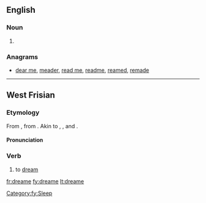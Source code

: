==English==

===Noun===
{{en-noun}}

# {{obsolete spelling of|dream}} 

===Anagrams===
* [[dear me#English|dear me]], [[meader#English|meader]], [[read me#English|read me]], [[readme#English|readme]], [[reamed#English|reamed]], [[remade#English|remade]]

----

==West Frisian==

===Etymology===
From {{etyl|ofs|fy}}, from {{proto|Germanic|draumijanan|lang=fy}}. Akin to {{etyl|en|-}} {{term|dream|lang=en}}, {{etyl|nl|-}} {{term|dromen|lang=nl}}, {{etyl|de|-}} {{term|träumen|lang=de}} and {{etyl|sv|-}} {{term|drömma|lang=sv}}.

====Pronunciation====
{{rfp|lang=fy}}

===Verb===
{{head|fy|verb}}

# to [[dream]]

[[Category:fy:Sleep]]

[[fr:dreame]]
[[fy:dreame]]
[[lt:dreame]]